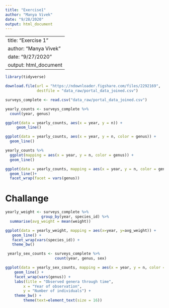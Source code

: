 ```yaml
---
title: "Exercise1"
author: "Manya Vivek"
date: "9/28/2020"
output: html_document
---
```


---
title: "Exercise 1"
author: "Manya Vivek"
date: "9/27/2020"
output: html_document
---
```r
library(tidyverse)
```

```r
download.file(url = "https://ndownloader.figshare.com/files/2292169",
              destfile = "data_raw/portal_data_joined.csv")
```


```r
surveys_complete <- read.csv("data_raw/portal_data_joined.csv")
```



```r
yearly_counts <- surveys_complete %>%
  count(year, genus)
```


```r
ggplot(data = yearly_counts, aes(x = year, y = n)) +
     geom_line()
```

```r
ggplot(data = yearly_counts, aes(x = year, y = n, color = genus)) + 
  geom_line()
```

```r
yearly_counts %>% 
  ggplot(mapping = aes(x = year, y = n, color = genus)) + 
  geom_line()
```

```r
ggplot(data = yearly_counts, mapping = aes(x = year, y = n, color = genus)) + 
  geom_line()+
  facet_wrap(facet = vars(genus))
```

# Challange 

```r
yearly_weight <- surveys_complete %>%
                group_by(year, species_id) %>%
  summarise(avg_weight = mean(weight))
```

```r
ggplot(data = yearly_weight, mapping = aes(x=year, y=avg_weight)) +
   geom_line() +
   facet_wrap(vars(species_id)) +
   theme_bw()
```

```r
 yearly_sex_counts <- surveys_complete %>%
                      count(year, genus, sex)
```

```r
ggplot(data = yearly_sex_counts, mapping = aes(x = year, y = n, color = sex)) +
    geom_line() +
    facet_wrap(vars(genus)) +
    labs(title = "Observed genera through time",
        x = "Year of observation",
        y = "Number of individuals") +
    theme_bw() +
        theme(text=element_text(size = 16))
```
